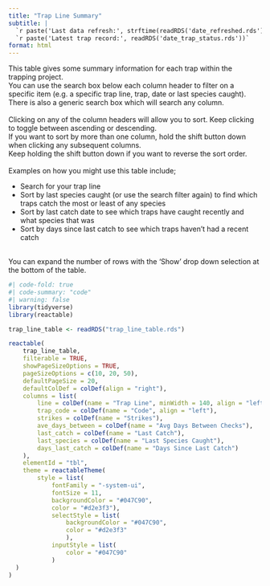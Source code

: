 ```yaml
---
title: "Trap Line Summary"
subtitle: |
  `r paste('Last data refresh:', strftime(readRDS('date_refreshed.rds')))` <br>
  `r paste('Latest trap record:', readRDS('date_trap_status.rds'))`
format: html
---
```


This table gives some summary information for each trap within the trapping project.</br>
You can use the search box below each column header to filter on a specific item (e.g. a specific trap line, trap, date or last species caught).</br>
There is also a generic search box which will search any column.</br>
</br>
Clicking on any of the column headers will allow you to sort. Keep clicking to toggle between ascending or descending.</br>
If you want to sort by more than one column, hold the shift button down when clicking any subsequent columns.</br>
Keep holding the shift button down if you want to reverse the sort order.</br>
</br>
Examples on how you might use this table include;</br>
<ul type = "dot">
<li>Search for your trap line</li>
<li>Sort by last species caught (or use the search filter again) to find which traps catch the most or least of any species</li>
<li>Sort by last catch date to see which traps have caught recently and what species that was</li>
<li>Sort by days since last catch to see which traps haven't had a recent catch</li>
</ul>
</br>
You can expand the number of rows with the 'Show' drop down selection at the bottom of the table.</br>

```r
#| code-fold: true
#| code-summary: "code"
#| warning: false
library(tidyverse)
library(reactable)

trap_line_table <- readRDS("trap_line_table.rds")

reactable(
    trap_line_table,
    filterable = TRUE,
    showPageSizeOptions = TRUE,
    pageSizeOptions = c(10, 20, 50),
    defaultPageSize = 20,
    defaultColDef = colDef(align = "right"),
    columns = list(
        line = colDef(name = "Trap Line", minWidth = 140, align = "left"),
        trap_code = colDef(name = "Code", align = "left"),
        strikes = colDef(name = "Strikes"),
        ave_days_between = colDef(name = "Avg Days Between Checks"),
        last_catch = colDef(name = "Last Catch"),
        last_species = colDef(name = "Last Species Caught"),
        days_last_catch = colDef(name = "Days Since Last Catch")
    ),
    elementId = "tbl",
    theme = reactableTheme(
        style = list(
            fontFamily = "-system-ui", 
            fontSize = 11, 
            backgroundColor = "#047C90", 
            color = "#d2e3f3"),
            selectStyle = list(
                backgroundColor = "#047C90", 
                color = "#d2e3f3"
                ),
            inputStyle = list(
                color = "#047C90"
            )
  )
)

```

